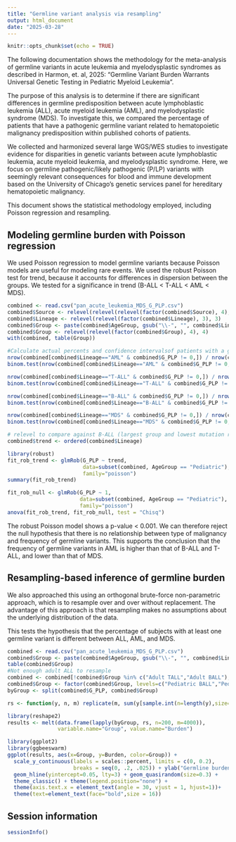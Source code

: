 ```yaml
---
title: "Germline variant analysis via resampling"
output: html_document
date: "2025-03-28"
---
```


```r
knitr::opts_chunk$set(echo = TRUE)
```

The following documentation shows the methodology for the meta-analysis of germline variants in 
acute leukemia and myelodysplastic syndromes as described in Harmon, et. al, 2025:
"Germline Variant Burden Warrants Universal Genetic Testing in Pediatric Myeloid Leukemia".

The purpose of this analysis is to determine if there are significant differences
in germline predisposition between acute lymphoblastic leukemia (ALL), acute myeloid leukemia (AML), 
and myelodysplastic syndrome (MDS). To investigate this, we compared the percentage of 
patients that have a pathogenic germline variant related to hematopoietic malignancy
predisposition within published cohorts of patients.

We collected and harmonized several large WGS/WES studies to investigate
evidence for disparities in genetic variants between acute lymphoblastic leukemia,
acute myeloid leukemia, and myelodysplastic syndrome. 
Here, we focus on germline pathogenic/likely pathogenic (P/LP) variants
with seemingly relevant consequences for blood and immune development based on
the University of Chicago's genetic services panel for hereditary hematopoietic
malignancy.

This document shows the statistical methodology employed, including Poisson regression
and resampling. 

## Modeling germline burden with Poisson regression

We used Poisson regression to model germline variants because Poisson models are 
useful for modeling rare events. We used the robust Poisson test for trend, because
it accounts for differences in dispersion between the groups. We tested for a 
significance in trend (B-ALL < T-ALL < AML < MDS).

```r
combined <- read.csv("pan_acute_leukemia_MDS_G_PLP.csv")
combined$Source <- relevel(relevel(relevel(factor(combined$Source), 4), 4), 4)
combined$Lineage <- relevel(relevel(factor(combined$Lineage), 3), 3)
combined$Group <- paste(combined$AgeGroup, gsub("\\-", "", combined$Lineage))
combined$Group <- relevel(relevel(factor(combined$Group), 4), 4)
with(combined, table(Group))

#Calculate actual percents and confidence intervalsof patients with a germline variant for each diagnosis
nrow(combined[combined$Lineage=="AML" & combined$G_PLP != 0,]) / nrow(combined[combined$Lineage=="AML",])*100
binom.test(nrow(combined[combined$Lineage=="AML" & combined$G_PLP != 0,]) , nrow(combined[combined$Lineage=="AML",]), conf.level = 0.95)

nrow(combined[combined$Lineage=="T-ALL" & combined$G_PLP != 0,]) / nrow(combined[combined$Lineage=="T-ALL",])*100
binom.test(nrow(combined[combined$Lineage=="T-ALL" & combined$G_PLP != 0,]), nrow(combined[combined$Lineage=="T-ALL",]), conf.level = 0.95)

nrow(combined[combined$Lineage=="B-ALL" & combined$G_PLP != 0,]) / nrow(combined[combined$Lineage=="B-ALL",])*100
binom.test(nrow(combined[combined$Lineage=="B-ALL" & combined$G_PLP != 0,]), nrow(combined[combined$Lineage=="B-ALL",]), conf.level = 0.95)

nrow(combined[combined$Lineage=="MDS" & combined$G_PLP != 0,]) / nrow(combined[combined$Lineage=="MDS",]) * 100
binom.test(nrow(combined[combined$Lineage=="MDS" & combined$G_PLP != 0,]), nrow(combined[combined$Lineage=="MDS",]), conf.level = 0.95)

# relevel to compare against B-ALL (largest group and lowest mutation rate)
combined$trend <- ordered(combined$Lineage)

library(robust)
fit_rob_trend <- glmRob(G_PLP ~ trend, 
                        data=subset(combined, AgeGroup == "Pediatric"),
                        family="poisson")
summary(fit_rob_trend) 

fit_rob_null <- glmRob(G_PLP ~ 1, 
                       data=subset(combined, AgeGroup == "Pediatric"),
                       family="poisson")
anova(fit_rob_trend, fit_rob_null, test = "Chisq")

```

The robust Poisson model shows a p-value < 0.001. We can therefore reject the null
hypothesis that there is no relationship between type of malignancy and frequency
of germline variants. This supports the conclusion that the frequency of germline 
variants in AML is higher than that of B-ALL and T-ALL, and lower than that of MDS.

## Resampling-based inference of germline burden

We also approached this using an orthogonal brute-force non-parametric 
approach, which is to resample over and over without replacement. The advantage 
of this approach is that resampling makes no assumptions about the underlying 
distribution of the data. 

This tests the hypothesis that the percentage of subjects with at least one
germline variant is different between ALL, AML, and MDS.

```r
combined <- read.csv("pan_acute_leukemia_MDS_G_PLP.csv")
combined$Group <- paste(combined$AgeGroup, gsub("\\-", "", combined$Lineage))
table(combined$Group)
#Not enough adult ALL to resample
combined <- combined[!combined$Group %in% c("Adult TALL","Adult BALL"),]
combined$Group <- factor(combined$Group, levels=c("Pediatric BALL","Pediatric TALL","Pediatric AML","Adult AML","Pediatric MDS","Adult MDS"))
byGroup <- split(combined$G_PLP, combined$Group)

rs <- function(y, n, m) replicate(m, sum(y[sample.int(n=length(y),size=n)]>0)/n)

library(reshape2)
results <- melt(data.frame(lapply(byGroup, rs, n=200, m=4000)), 
                variable.name="Group", value.name="Burden")

library(ggplot2)
library(ggbeeswarm)
ggplot(results, aes(x=Group, y=Burden, color=Group)) + 
  scale_y_continuous(labels = scales::percent, limits = c(0, 0.2),
                     breaks = seq(0, .2, .025)) + ylab("Germline burden") +
  geom_hline(yintercept=0.05, lty=3) + geom_quasirandom(size=0.3) + 
  theme_classic() + theme(legend.position="none") +
  theme(axis.text.x = element_text(angle = 30, vjust = 1, hjust=1))+
  theme(text=element_text(face="bold",size = 16)) 

```

## Session information 

```r
sessionInfo()
```